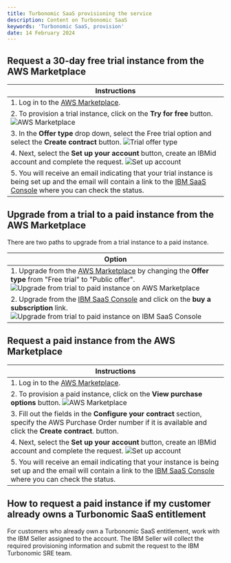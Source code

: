 ```yaml
---
title: Turbonomic SaaS provisioning the service  
description: Content on Turbonomic SaaS
keywords: 'Turbonomic SaaS, provision'
date: 14 February 2024
---
```



<Accordion>

## Request a 30-day free trial instance from the AWS Marketplace

<AccordionItem title='Request a 30-day free trial instance from the AWS Marketplace'>

| Instructions |
| --- |
| 1. Log in to the <a href='https://aws.amazon.com/marketplace/pp/prodview-5r3k3snu4ttnm?sr=0-2&ref_=beagle&applicationId=AWSMPContessa' target='_blank' rel='noreferrer noopener'>AWS Marketplace</a>. |
| 2. To provision a trial instance, click on the **Try for free** button. ![AWS Marketplace](../images/turbo-aws-marketplace-trial-1.png) |
| 3. In the **Offer type** drop down, select the Free trial option and select the **Create contract** button. ![Trial offer type](../images/turbo-aws-marketplace-trial-2.png) |
| 4. Next, select the **Set up your account** button, create an IBMid account and complete the request. ![Set up account](../images/turbo-aws-marketplace-trial-3.png) |
| 5. You will receive an email indicating that your trial instance is being set up and the email will contain a link to the <a href='https://console.saas.ibm.com/dashboard/subscriptions' target='_blank' rel='noreferrer noopener'>IBM SaaS Console</a> where you can check the status. |

</AccordionItem>
</Accordion>

<Accordion>

## Upgrade from a trial to a paid instance from the AWS Marketplace

<AccordionItem title='Upgrade from a trial to a paid instance from the AWS Marketplace'>

There are two paths to upgrade from a trial instance to a paid instance.

| Option |
| --- |
| 1. Upgrade from the <a href='https://aws.amazon.com/marketplace/pp/prodview-5r3k3snu4ttnm?sr=0-2&ref_=beagle&applicationId=AWSMPContessa' target='_blank' rel='noreferrer noopener'>AWS Marketplace</a> by changing the **Offer type** from "Free trial" to "Public offer". ![Upgrade from trial to paid instance on AWS Marketplace](../images/turbo-trial-paid-aws-marketplace.png) |
| 2. Upgrade from the <a href='https://console.saas.ibm.com/dashboard/subscriptions' target='_blank' rel='noreferrer noopener'>IBM SaaS Console</a> and click on the **buy a subscription** link. ![Upgrade from trial to paid instance on IBM SaaS Console](../images/turbo-trial-paid-ibm-saas-console.png) |

</AccordionItem>
</Accordion>

<Accordion>

## Request a paid instance from the AWS Marketplace

<AccordionItem title='Request a paid instance from the AWS Marketplace'>


| Instructions |
| --- |
| 1. Log in to the <a href='https://aws.amazon.com/marketplace/pp/prodview-5r3k3snu4ttnm?sr=0-2&ref_=beagle&applicationId=AWSMPContessa' target='_blank' rel='noreferrer noopener'>AWS Marketplace</a>. |
| 2. To provision a paid instance, click on the **View purchase options** button. ![AWS Marketplace](../images/turbo-aws-marketplace-trial-1.png) |
| 3. Fill out the fields in the **Configure your contract** section, specify the AWS Purchase Order number if it is available and click the **Create contract**. button. |
| 4. Next, select the **Set up your account** button, create an IBMid account and complete the request. ![Set up account](../images/turbo-aws-marketplace-trial-3.png) |
| 5. You will receive an email indicating that your instance is being set up and the email will contain a link to the <a href='https://console.saas.ibm.com/dashboard/subscriptions' target='_blank' rel='noreferrer noopener'>IBM SaaS Console</a> where you can check the status. |

</AccordionItem>
</Accordion>

<Accordion>

## How to request a paid instance if my customer already owns a Turbonomic SaaS entitlement

<AccordionItem title='How to request a paid instance if my customer already owns a Turbonomic SaaS entitlement'>

For customers who already own a Turbonomic SaaS entitlement, work with the IBM Seller assigned to the account.  The IBM Seller will collect the required provisioning information and submit the request to the IBM Turbonomic SRE team.

</AccordionItem>
</Accordion>